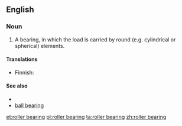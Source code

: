 ==English==

===Noun===
{{en-noun|sg=[[roller]] [[bearing]]}}

# A bearing, in which the load is carried by round (e.g. cylindrical or spherical) elements.

====Translations====
{{trans-top|type of bearing}}
* Finnish: {{t|fi|vierintälaakeri}}
{{trans-mid}}
{{trans-bottom}}

====See also====
* {{pedialite|Rolling-element bearing}}
* [[ball bearing]]

[[et:roller bearing]]
[[pl:roller bearing]]
[[ta:roller bearing]]
[[zh:roller bearing]]